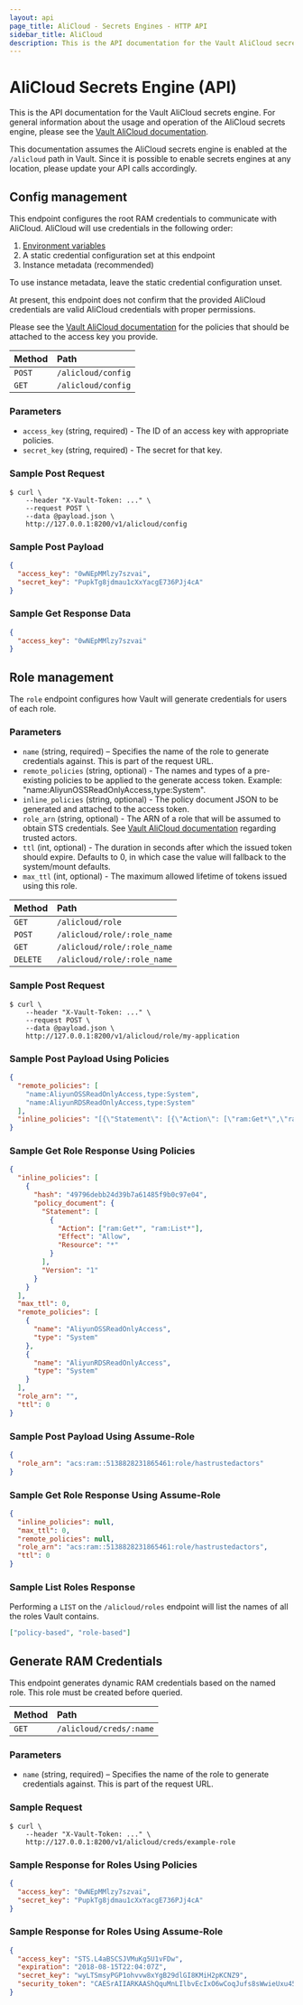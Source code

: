 ```yaml
---
layout: api
page_title: AliCloud - Secrets Engines - HTTP API
sidebar_title: AliCloud
description: This is the API documentation for the Vault AliCloud secrets engine.
---
```


# AliCloud Secrets Engine (API)

This is the API documentation for the Vault AliCloud secrets engine. For general
information about the usage and operation of the AliCloud secrets engine, please see
the [Vault AliCloud documentation](/docs/secrets/alicloud).

This documentation assumes the AliCloud secrets engine is enabled at the `/alicloud` path
in Vault. Since it is possible to enable secrets engines at any location, please
update your API calls accordingly.

## Config management

This endpoint configures the root RAM credentials to communicate with AliCloud. AliCloud
will use credentials in the following order:

1. [Environment variables](https://github.com/aliyun/alibaba-cloud-sdk-go/blob/master/sdk/auth/credentials/providers/env.go)
2. A static credential configuration set at this endpoint
3. Instance metadata (recommended)

To use instance metadata, leave the static credential configuration unset.

At present, this endpoint does not confirm that the provided AliCloud credentials are
valid AliCloud credentials with proper permissions.

Please see the [Vault AliCloud documentation](/docs/secrets/alicloud) for
the policies that should be attached to the access key you provide.

| Method | Path               |
| :----- | :----------------- |
| `POST` | `/alicloud/config` |
| `GET`  | `/alicloud/config` |

### Parameters

- `access_key` (string, required) - The ID of an access key with appropriate policies.
- `secret_key` (string, required) - The secret for that key.

### Sample Post Request

```
$ curl \
    --header "X-Vault-Token: ..." \
    --request POST \
    --data @payload.json \
    http://127.0.0.1:8200/v1/alicloud/config
```

### Sample Post Payload

```json
{
  "access_key": "0wNEpMMlzy7szvai",
  "secret_key": "PupkTg8jdmau1cXxYacgE736PJj4cA"
}
```

### Sample Get Response Data

```json
{
  "access_key": "0wNEpMMlzy7szvai"
}
```

## Role management

The `role` endpoint configures how Vault will generate credentials for users of each role.

### Parameters

- `name` (string, required) – Specifies the name of the role to generate credentials against. This is part of the request URL.
- `remote_policies` (string, optional) - The names and types of a pre-existing policies to be applied to the generate access token. Example: "name:AliyunOSSReadOnlyAccess,type:System".
- `inline_policies` (string, optional) - The policy document JSON to be generated and attached to the access token.
- `role_arn` (string, optional) - The ARN of a role that will be assumed to obtain STS credentials. See [Vault AliCloud documentation](/docs/secrets/alicloud) regarding trusted actors.
- `ttl` (int, optional) - The duration in seconds after which the issued token should expire. Defaults to 0, in which case the value will fallback to the system/mount defaults.
- `max_ttl` (int, optional) - The maximum allowed lifetime of tokens issued using this role.

| Method   | Path                        |
| :------- | :-------------------------- |
| `GET`    | `/alicloud/role`            |
| `POST`   | `/alicloud/role/:role_name` |
| `GET`    | `/alicloud/role/:role_name` |
| `DELETE` | `/alicloud/role/:role_name` |

### Sample Post Request

```
$ curl \
    --header "X-Vault-Token: ..." \
    --request POST \
    --data @payload.json \
    http://127.0.0.1:8200/v1/alicloud/role/my-application
```

### Sample Post Payload Using Policies

```json
{
  "remote_policies": [
    "name:AliyunOSSReadOnlyAccess,type:System",
    "name:AliyunRDSReadOnlyAccess,type:System"
  ],
  "inline_policies": "[{\"Statement\": [{\"Action\": [\"ram:Get*\",\"ram:List*\"],\"Effect\": \"Allow\",\"Resource\": \"*\"}],\"Version\": \"1\"}]"
}
```

### Sample Get Role Response Using Policies

```json
{
  "inline_policies": [
    {
      "hash": "49796debb24d39b7a61485f9b0c97e04",
      "policy_document": {
        "Statement": [
          {
            "Action": ["ram:Get*", "ram:List*"],
            "Effect": "Allow",
            "Resource": "*"
          }
        ],
        "Version": "1"
      }
    }
  ],
  "max_ttl": 0,
  "remote_policies": [
    {
      "name": "AliyunOSSReadOnlyAccess",
      "type": "System"
    },
    {
      "name": "AliyunRDSReadOnlyAccess",
      "type": "System"
    }
  ],
  "role_arn": "",
  "ttl": 0
}
```

### Sample Post Payload Using Assume-Role

```json
{
  "role_arn": "acs:ram::5138828231865461:role/hastrustedactors"
}
```

### Sample Get Role Response Using Assume-Role

```json
{
  "inline_policies": null,
  "max_ttl": 0,
  "remote_policies": null,
  "role_arn": "acs:ram::5138828231865461:role/hastrustedactors",
  "ttl": 0
}
```

### Sample List Roles Response

Performing a `LIST` on the `/alicloud/roles` endpoint will list the names of all the roles Vault contains.

```json
["policy-based", "role-based"]
```

## Generate RAM Credentials

This endpoint generates dynamic RAM credentials based on the named role. This
role must be created before queried.

| Method | Path                    |
| :----- | :---------------------- |
| `GET`  | `/alicloud/creds/:name` |

### Parameters

- `name` (string, required) – Specifies the name of the role to generate credentials against. This is part of the request URL.

### Sample Request

```
$ curl \
    --header "X-Vault-Token: ..." \
    http://127.0.0.1:8200/v1/alicloud/creds/example-role
```

### Sample Response for Roles Using Policies

```json
{
  "access_key": "0wNEpMMlzy7szvai",
  "secret_key": "PupkTg8jdmau1cXxYacgE736PJj4cA"
}
```

### Sample Response for Roles Using Assume-Role

```json
{
  "access_key": "STS.L4aBSCSJVMuKg5U1vFDw",
  "expiration": "2018-08-15T22:04:07Z",
  "secret_key": "wyLTSmsyPGP1ohvvw8xYgB29dlGI8KMiH2pKCNZ9",
  "security_token": "CAESrAIIARKAAShQquMnLIlbvEcIxO6wCoqJufs8sWwieUxu45hS9AvKNEte8KRUWiJWJ6Y+YHAPgNwi7yfRecMFydL2uPOgBI7LDio0RkbYLmJfIxHM2nGBPdml7kYEOXmJp2aDhbvvwVYIyt/8iES/R6N208wQh0Pk2bu+/9dvalp6wOHF4gkFGhhTVFMuTDRhQlNDU0pWTXVLZzVVMXZGRHciBTQzMjc0KgVhbGljZTCpnJjwySk6BlJzYU1ENUJuCgExGmkKBUFsbG93Eh8KDEFjdGlvbkVxdWFscxIGQWN0aW9uGgcKBW9zczoqEj8KDlJlc291cmNlRXF1YWxzEghSZXNvdXJjZRojCiFhY3M6b3NzOio6NDMyNzQ6c2FtcGxlYm94L2FsaWNlLyo="
}
```
